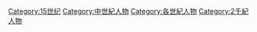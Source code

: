 {{portal|人物}}
{{category pair|14世纪人物‎|16世紀人物}}
{{Commons category|People in the 15th century}}

[[Category:15世纪|Category:15世纪]]
[[Category:中世紀人物|Category:中世紀人物]]
[[Category:各世紀人物|Category:各世紀人物]]
[[Category:2千紀人物|Category:2千紀人物]]